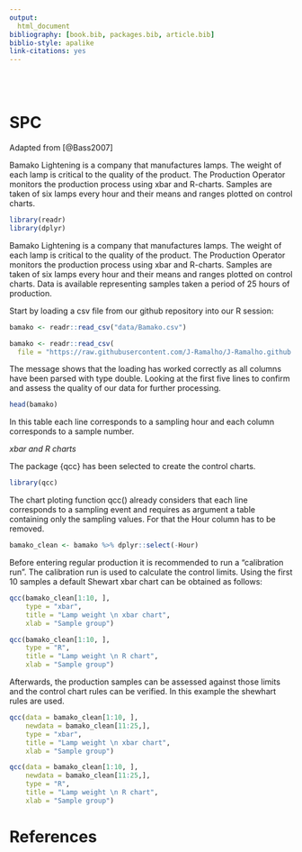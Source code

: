 ```yaml
---
output: 
  html_document
bibliography: [book.bib, packages.bib, article.bib]
biblio-style: apalike
link-citations: yes
---
```


<br><br>

# SPC

Adapted from [@Bass2007]

Bamako Lightening is a company that manufactures lamps. The weight of each lamp is critical to the quality of the product. The Production Operator monitors the production process using xbar and R-charts. Samples are taken of six lamps every hour and their means and ranges plotted on control charts. 

```r
library(readr)
library(dplyr)
```

Bamako Lightening is a company that manufactures lamps. The weight of each lamp is critical to the quality of the product. The Production Operator monitors the production process using xbar and R-charts. Samples are taken of six lamps every hour and their means and ranges plotted on control charts. Data is available representing samples taken a period of 25 hours of production.

Start by loading a csv file from our github repository into our R session:
```r
bamako <- readr::read_csv("data/Bamako.csv")
```


```r
bamako <- readr::read_csv(
  file = "https://raw.githubusercontent.com/J-Ramalho/J-Ramalho.github.io/master/data/Bamako.csv")
```
The message shows that the loading has worked correctly as all columns have been parsed with type double.
Looking at the first five lines to confirm and assess the quality of our data for further processing. 
```r
head(bamako)
```

In this table each line corresponds to a sampling hour and each column corresponds to a sample number. 

*xbar and  R charts*

The package {qcc} has been selected to create the control charts.
```r
library(qcc)
```
The chart ploting function qcc() already considers that each line corresponds to a sampling event and requires as argument a table containing only the sampling values. For that the Hour column has to be removed.

```r
bamako_clean <- bamako %>% dplyr::select(-Hour)
```

Before entering regular production it is recommended to run a "calibration run". The calibration run is used to calculate the control limits. Using the first 10 samples a default Shewart xbar chart can be obtained as follows:
```r
qcc(bamako_clean[1:10, ], 
    type = "xbar", 
    title = "Lamp weight \n xbar chart", 
    xlab = "Sample group")

qcc(bamako_clean[1:10, ], 
    type = "R", 
    title = "Lamp weight \n R chart",
    xlab = "Sample group")
```

Afterwards, the production samples can  be assessed against those limits and the control chart rules can be verified. In this example the shewhart rules are used.
```r
qcc(data = bamako_clean[1:10, ],
    newdata = bamako_clean[11:25,],
    type = "xbar", 
    title = "Lamp weight \n xbar chart", 
    xlab = "Sample group")

qcc(data = bamako_clean[1:10, ],
    newdata = bamako_clean[11:25,], 
    type = "R", 
    title = "Lamp weight \n R chart",
    xlab = "Sample group")
```

# References

